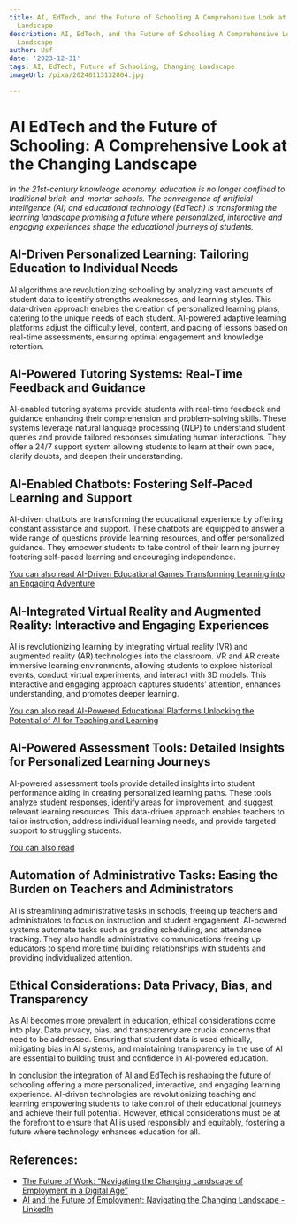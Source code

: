 ```yaml
---
title: AI, EdTech, and the Future of Schooling A Comprehensive Look at the Changing
  Landscape
description: AI, EdTech, and the Future of Schooling A Comprehensive Look at the Changing
  Landscape
author: Usf
date: '2023-12-31'
tags: AI, EdTech, Future of Schooling, Changing Landscape
imageUrl: /pixa/20240113132804.jpg

---
```

# AI  EdTech  and the Future of Schooling:  A Comprehensive Look at the  Changing Landscape

_In the 21st-century  knowledge economy, education is no longer confined to traditional brick-and-mortar  schools. The convergence of artificial intelligence (AI) and educational technology (EdTech) is transforming the learning  landscape promising a future where personalized, interactive and engaging experiences shape the educational journeys of students._

##  AI-Driven Personalized Learning: Tailoring Education to Individual Needs

AI algorithms are revolutionizing schooling by analyzing vast amounts of student data to identify strengths weaknesses, and learning styles. This data-driven approach enables the creation of personalized learning plans, catering  to  the unique needs of each student. AI-powered adaptive learning platforms adjust the difficulty level, content, and pacing of  lessons  based on real-time assessments, ensuring optimal engagement and  knowledge retention.

## AI-Powered Tutoring Systems: Real-Time Feedback and Guidance

AI-enabled  tutoring systems provide students with real-time feedback and guidance enhancing  their comprehension and problem-solving skills. These systems leverage natural language processing (NLP)  to understand  student queries and provide tailored responses simulating human interactions. They offer a 24/7 support system allowing students to  learn at their own  pace, clarify doubts, and deepen their understanding.

## AI-Enabled Chatbots: Fostering Self-Paced Learning  and Support

AI-driven chatbots are transforming the educational experience by offering constant assistance  and support. These chatbots are equipped to answer a wide range of questions provide learning resources, and offer  personalized guidance.  They empower students to  take control of their learning journey fostering self-paced learning and encouraging independence.

[You can also read AI-Driven Educational Games Transforming Learning into an Engaging Adventure](AI-Driven%20Educational%20Games%20Transforming%20Learning%20into%20an%20Engaging%20Adventure)


## AI-Integrated Virtual Reality and Augmented Reality: Interactive  and Engaging Experiences

AI is  revolutionizing learning by integrating virtual reality (VR) and augmented reality (AR) technologies into the classroom. VR  and AR create immersive  learning environments,  allowing students to  explore historical  events, conduct virtual experiments, and interact with 3D models. This  interactive and engaging approach captures students' attention,  enhances understanding, and  promotes deeper  learning.

[You can also read AI-Powered Educational Platforms Unlocking the Potential of AI for  Teaching and Learning](AI-Powered%20Educational%20Platforms%20Unlocking%20the%20Potential%20of%20AI%20for%20Teaching%20and%20Learning)


## AI-Powered Assessment Tools: Detailed Insights for Personalized Learning Journeys

AI-powered assessment tools provide detailed insights into student  performance aiding in creating personalized learning  paths. These tools  analyze student responses, identify areas for improvement, and suggest  relevant  learning resources. This  data-driven approach enables teachers to tailor instruction, address individual learning needs, and provide targeted support to  struggling students.

[You can  also  read ]()


## Automation of Administrative Tasks: Easing the  Burden on Teachers and Administrators

AI is streamlining  administrative tasks in schools, freeing up teachers and administrators to focus on instruction and student engagement. AI-powered systems automate tasks such as grading scheduling, and attendance tracking. They also handle  administrative communications freeing up educators to spend more  time building relationships with  students and providing individualized attention.

## Ethical Considerations:  Data Privacy, Bias, and Transparency

As AI becomes more prevalent in education, ethical considerations come into  play. Data privacy, bias, and transparency are  crucial concerns that need to be  addressed. Ensuring that  student data is used ethically, mitigating bias in AI systems, and maintaining transparency in the use of AI are essential to building trust and confidence in AI-powered education.

In conclusion the integration of AI and EdTech is reshaping the future of schooling offering a more personalized, interactive, and engaging learning experience. AI-driven technologies are revolutionizing teaching and  learning empowering students to take control of their educational journeys and achieve their full potential. However, ethical considerations must be at the forefront to ensure that AI is used responsibly and equitably, fostering a future  where technology enhances education for all.

## References:
- [The Future of Work: “Navigating the Changing Landscape of Employment in a Digital Age”](https://www.amazon.com/Future-Work-Navigating-Landscape-Employment/dp/B0C2SD1FXK)
- [AI and the Future of Employment: Navigating the Changing Landscape - LinkedIn](https://www.linkedin.com/pulse/ai-future-employment-navigating-changing-landscape-owusu-mba)
